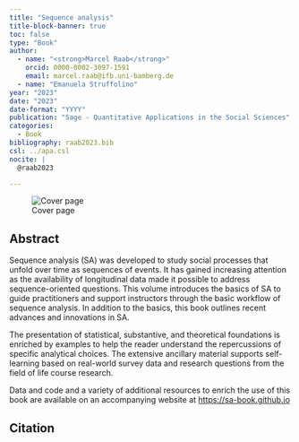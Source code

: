 ```yaml
---
title: "Sequence analysis"
title-block-banner: true
toc: false
type: "Book"
author:
  - name: "<strong>Marcel Raab</strong>"
    orcid: 0000-0002-3097-1591
    email: marcel.raab@ifb.uni-bamberg.de
  - name: "Emanuela Struffolino"
year: "2023"
date: "2023"
date-format: "YYYY"
publication: "Sage - Quantitative Applications in the Social Sciences"
categories:
  - Book
bibliography: raab2023.bib
csl: ../apa.csl
nocite: | 
  @raab2023

---
```


![Cover page](raab2023.png)

## Abstract

Sequence analysis (SA) was developed to study social processes that unfold over time as sequences of events. It has gained increasing attention as the availability of longitudinal data made it possible to address sequence-oriented questions. This volume introduces the basics of SA to guide practitioners and support instructors through the basic workflow of sequence analysis. In addition to the basics, this book outlines recent advances and innovations in SA.

 The presentation of statistical, substantive, and theoretical foundations is enriched by examples to help the reader understand the repercussions of specific analytical choices. The extensive ancillary material supports self-learning based on real-world survey data and research questions from the field of life course research.

Data and code and a variety of additional resources to enrich the use of this book are available on an accompanying website at [https://sa-book.github.io](https://sa-book.github.io)

::: {.callout-note}
## Citation

::: {#refs}
:::

:::


